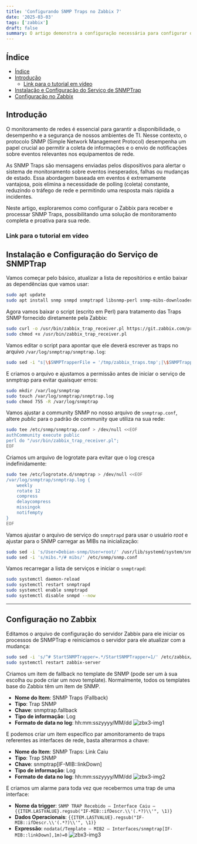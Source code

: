 ```yaml
---
title: 'Configurando SNMP Traps no Zabbix 7'
date: '2025-03-03'
tags: ['zabbix']
draft: false
summary: O artigo demonstra a configuração necessária para configurar o recebimento de SNMPTRAPS no servidor Zabbix.
---
```


## Índice

- [Índice](#índice)
- [Introdução](#introdução)
  - [Link para o tutorial em vídeo](#link-para-o-tutorial-em-vídeo)
- [Instalação e Configuração do Serviço de SNMPTrap](#instalação-e-configuração-do-serviço-de-snmptrap)
- [Configuração no Zabbix](#configuração-no-zabbix)

## Introdução

O monitoramento de redes é essencial para garantir a disponibilidade, o desempenho e a segurança de
nossos ambientes de TI. Nesse contexto, o protocolo SNMP (Simple Network Management Protocol)
desempenha um papel crucial ao permitir a coleta de informações e o envio de notificações sobre
eventos relevantes nos equipamentos de rede.

As SNMP Traps são mensagens enviadas pelos dispositivos para alertar o sistema de monitoramento sobre
eventos inesperados, falhas ou mudanças de estado. Essa abordagem baseada em eventos é extremamente
vantajosa, pois elimina a necessidade de polling (coleta) constante, reduzindo o tráfego de rede e
permitindo uma resposta mais rápida a incidentes.

Neste artigo, exploraremos como configurar o Zabbix para receber e processar SNMP Traps, possibilitando
uma solução de monitoramento completa e proativa para sua rede.

### Link para o tutorial em vídeo

<YouTube id="bb7-yYaCYnA" />

## Instalação e Configuração do Serviço de SNMPTrap

Vamos começar pelo básico, atualizar a lista de repositórios e então baixar as dependências que vamos usar:

```sh
sudo apt update
sudo apt install snmp snmpd snmptrapd libsnmp-perl snmp-mibs-downloader
```

Agora vamos baixar o script (escrito em Perl) para tratamento das Traps SNMP fornecido diretamente pela Zabbix:

```sh
sudo curl -o /usr/bin/zabbix_trap_receiver.pl https://git.zabbix.com/projects/ZBX/repos/zabbix/raw/misc/snmptrap/zabbix_trap_receiver.pl
sudo chmod +x /usr/bin/zabbix_trap_receiver.pl
```

Vamos editar o script para apontar que ele deverá escrever as traps no arquivo `/var/log/snmptrap/snmptrap.log`:

```sh
sudo sed -i "s|\$SNMPTrapperFile = '/tmp/zabbix_traps.tmp';|\$SNMPTrapperFile = '/var/log/snmptrap/snmptrap.log';|" /usr/bin/zabbix_trap_receiver.pl
```

E criamos o arquivo e ajustamos a permissão antes de iniciar o serviço de snmptrap para evitar quaisquer erros:

```sh
sudo mkdir /var/log/snmptrap
sudo touch /var/log/snmptrap/snmptrap.log
sudo chmod 755 -R /var/log/snmptrap
```

Vamos ajustar a community SNMP no nosso arquivo de `snmptrap.conf`, altere _public_ para o padrão de community que utiliza na sua rede:

```sh
sudo tee /etc/snmp/snmptrap.conf > /dev/null <<EOF
authCommunity execute public
perl do "/usr/bin/zabbix_trap_receiver.pl";
EOF
```

Criamos um arquivo de logrotate para evitar que o log cresça indefinidamente:

```sh
sudo tee /etc/logrotate.d/snmptrap > /dev/null <<EOF
/var/log/snmptrap/snmptrap.log {
    weekly
    rotate 12
    compress
    delaycompress
    missingok
    notifempty
}
EOF
```

Vamos ajustar o arquivo de serviço do `snmptrapd` para usar o usuário _root_ e ajustar para o SNMP carregar as MIBs na inicialização:

```sh
sudo sed -i 's/User=Debian-snmp/User=root/' /usr/lib/systemd/system/snmptrapd.service
sudo sed -i 's/mibs.*/# mibs/' /etc/snmp/snmp.conf
```

Vamos recarregar a lista de serviços e iniciar o `snmptrapd`:

```sh
sudo systemctl daemon-reload
sudo systemctl restart snmptrapd
sudo systemctl enable snmptrapd
sudo systemctl disable snmpd --now
```

---

## Configuração no Zabbix

Editamos o arquivo de configuração do servidor Zabbix para ele iniciar os processos de SNMPTrap e reiniciamos o servidor para ele atualizar com a mudança:

```sh
sudo sed -i 's/^# StartSNMPTrapper=.*/StartSNMPTrapper=1/' /etc/zabbix/zabbix_server.conf
sudo systemctl restart zabbix-server
```

Criamos um item de fallback no template de SNMP (pode ser um à sua escolha ou pode criar um novo template). Normalmente, todos os templates base do Zabbix têm um item de SNMP.

- **Nome do Item**: SNMP Traps (Fallback)
- **Tipo**: Trap SNMP
- **Chave**: snmptrap.fallback
- **Tipo de informação**: Log
- **Formato de data no log**: hh:mm:sszyyyy/MM/dd
  ![zbx3-img1](/images/zbx3-img1.png)

E podemos criar um item específico par amonitoramento de traps referentes as interfaces de rede, basta alterarmos a chave:

- **Nome do Item**: SNMP Traps: Link Caiu
- **Tipo**: Trap SNMP
- **Chave**: snmptrap\[IF-MIB::linkDown\]
- **Tipo de informação**: Log
- **Formato de data no log**: hh:mm:sszyyyy/MM/dd
  ![zbx3-img2](/images/zbx3-img2.png)

E criamos um alarme para toda vez que recebermos uma trap de uma interface:

- **Nome da trigger**: `SNMP TRAP Recebido – Interface Caiu – {{ITEM.LASTVALUE}.regsub("IF-MIB::ifDescr.\\'(.*?)\\'", \1)}`
- **Dados Operacionais**: `{{ITEM.LASTVALUE}.regsub("IF-MIB::ifDescr.\\'(.*?)\\'", \1)}`
- **Expressão**: `nodata(/Template – MIB2 – Interfaces/snmptrap[IF-MIB::linkDown],1m)=0`
  ![zbx3-img3](/images/zbx3-img3.png)
